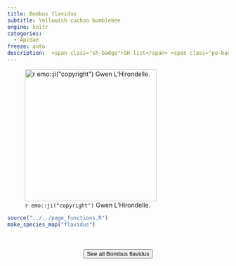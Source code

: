 ```yaml
---
title: Bombus flavidus
subtitle: Yellowish cuckoo bumblebee
engine: knitr
categories:
  - Apidae
freeze: auto
description:  <span class="sh-badge">SH list</span> <span class="pe-badge">PM Evidence</span>
---
```

![`r emo::ji("copyright")` Gwen L'Hirondelle.](https://inaturalist-open-data.s3.amazonaws.com/photos/255612697/large.jpeg){height=300}





```r
source("../../page_functions.R")
make_species_map("flavidus")
```
<br><br>
<center>


<a href="https://inaturalist.ca/observations?place_id=7085&quality_grade=research&subview=map&taxon_id=541839"><button type="button" class="btn btn-secondary">See all Bombus flavidus <i class="fa-solid fa-arrow-up-right-from-square"></i> </button></a>
</center>

